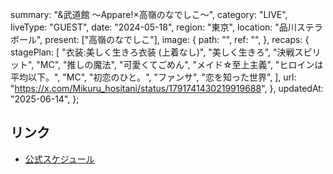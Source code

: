   summary: "&武道館 〜Appare!×高嶺のなでしこ〜",
  category: "LIVE",
  liveType: "GUEST",
  date: "2024-05-18",
  region: "東京",
  location: "品川ステラボール",
  present: ["高嶺のなでしこ"],
  image: {
    path: "",
    ref: "",
  },
  recaps: {
    stagePlan: [
      "衣装:美しく生きろ衣装 (上着なし)",
      "美しく生きろ",
      "決戦スピリット",
      "MC",
      "推しの魔法",
      "可愛くてごめん",
      "メイド☆至上主義",
      "ヒロインは平均以下。",
      "MC",
      "初恋のひと。",
      "ファンサ",
      "恋を知った世界",
    ],
    url: "https://x.com/Mikuru_hositani/status/1791741430219919688",
  },
  updatedAt: "2025-06-14",
};

## リンク

- [公式スケジュール](https://takanenonadeshiko.jp/?p=2034)
